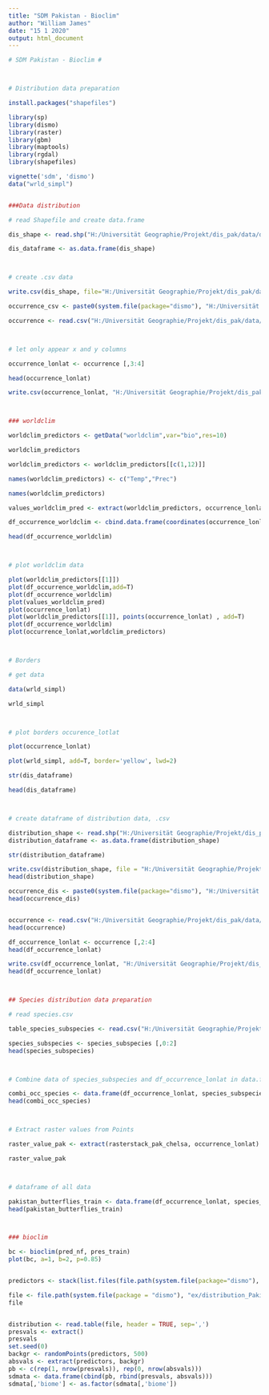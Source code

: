 ---
title: "SDM Pakistan - Bioclim"
author: "William James"
date: "15 1 2020"
output: html_document
---

```{r setup, include=FALSE}

# SDM Pakistan - Bioclim #



# Distribution data preparation

install.packages("shapefiles")

library(sp)
library(dismo)
library(raster)
library(gbm)
library(maptools)
library(rgdal)
library(shapefiles)

vignette('sdm', 'dismo')
data("wrld_simpl")


###Data distribution

# read Shapefile and create data.frame

dis_shape <- read.shp("H:/Universität Geographie/Projekt/dis_pak/data/distribution_Pakistan_all_test.shp")

dis_dataframe <- as.data.frame(dis_shape)



# create .csv data

write.csv(dis_shape, file="H:/Universität Geographie/Projekt/dis_pak/data/distribution_shape_csv.csv")

occurrence_csv <- paste0(system.file(package="dismo"), "H:/Universität Geographie/Projekt/dis_pak/data/distribution_shape_csv.csv")

occurrence <- read.csv("H:/Universität Geographie/Projekt/dis_pak/data/distribution_shape_csv.csv")



# let only appear x and y columns 

occurrence_lonlat <- occurrence [,3:4]

head(occurrence_lonlat)

write.csv(occurrence_lonlat, "H:/Universität Geographie/Projekt/dis_pak/data/distribution.csv")



### worldclim

worldclim_predictors <- getData("worldclim",var="bio",res=10)

worldclim_predictors

worldclim_predictors <- worldclim_predictors[[c(1,12)]]

names(worldclim_predictors) <- c("Temp","Prec")

names(worldclim_predictors)

values_worldclim_pred <- extract(worldclim_predictors, occurrence_lonlat)

df_occurrence_worldclim <- cbind.data.frame(coordinates(occurrence_lonlat), values_worldclim_pred)

head(df_occurrence_worldclim)



# plot worldclim data

plot(worldclim_predictors[[1]])
plot(df_occurrence_worldclim,add=T)
plot(df_occurrence_worldclim)
plot(values_worldclim_pred)
plot(occurrence_lonlat)
plot(worldclim_predictors[[1]], points(occurrence_lonlat) , add=T)
plot(df_occurrence_worldclim)
plot(occurrence_lonlat,worldclim_predictors)



# Borders 

# get data

data(wrld_simpl)

wrld_simpl



# plot borders occurence_lotlat

plot(occurrence_lonlat)

plot(wrld_simpl, add=T, border='yellow', lwd=2)

str(dis_dataframe)

head(dis_dataframe)



# create dataframe of distribution data, .csv

distribution_shape <- read.shp("H:/Universität Geographie/Projekt/dis_pak/data/distribution_Pakistan_all_test.shp")
distribution_dataframe <- as.data.frame(distribution_shape)

str(distribution_dataframe)

write.csv(distribution_shape, file = "H:/Universität Geographie/Projekt/dis_pak/data/distribution_shape_csv.csv")
head(distribution_shape)

occurrence_dis <- paste0(system.file(package="dismo"), "H:/Universität Geographie/Projekt/dis_pak/data/distribution_shape_csv.csv")
head(occurrence_dis)


occurrence <- read.csv("H:/Universität Geographie/Projekt/dis_pak/data/distribution_shape_csv.csv")
head(occurrence)

df_occurrence_lonlat <- occurrence [,2:4]
head(df_occurrence_lonlat)

write.csv(df_occurrence_lonlat, "H:/Universität Geographie/Projekt/dis_pak/data/df_occurrence_lonlat.csv")
head(df_occurrence_lonlat)



## Species distribution data preparation

# read species.csv

table_species_subspecies <- read.csv("H:/Universität Geographie/Projekt/dis_pak/data/distribution_Pakistan_all_species.csv")

species_subspecies <- species_subspecies [,0:2]
head(species_subspecies)



# Combine data of species_subspecies and df_occurrence_lonlat in data.frame

combi_occ_species <- data.frame(df_occurrence_lonlat, species_subspecies)
head(combi_occ_species)



# Extract raster values from Points

raster_value_pak <- extract(rasterstack_pak_chelsa, occurrence_lonlat)

raster_value_pak



# dataframe of all data

pakistan_butterflies_train <- data.frame(df_occurrence_lonlat, species_subspecies, raster_value_pak)
head(pakistan_butterflies_train)



### bioclim

bc <- bioclim(pred_nf, pres_train)
plot(bc, a=1, b=2, p=0.85)


predictors <- stack(list.files(file.path(system.file(package="dismo"), 'ex'), pattern = 'grd$', full.names = TRUE))

file <- file.path(system.file(package = "dismo"), "ex/distribution_Pakistan_all_test.shp")
file


distribution <- read.table(file, header = TRUE, sep=',')
presvals <- extract()
presvals
set.seed(0)
backgr <- randomPoints(predictors, 500)
absvals <- extract(predictors, backgr)
pb <- c(rep(1, nrow(presvals)), rep(0, nrow(absvals)))
sdmata <- data.frame(cbind(pb, rbind(presvals, absvals)))
sdmata[,'biome'] <- as.factor(sdmata[,'biome'])




```



